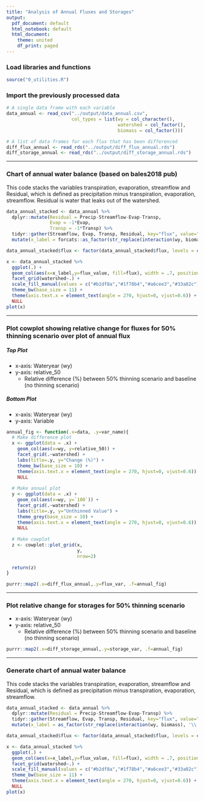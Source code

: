 ```yaml
---
title: "Analysis of Annual Fluxes and Storages"
output:
  pdf_document: default
  html_notebook: default
  html_document:
    theme: united
    df_print: paged
---
```


### Load libraries and functions

```r
source("0_utilities.R")
```

### Import the previously processed data

```r
# A single data frame with each variable
data_annual <- read_csv("../output/data_annual.csv",
                        col_types = list(wy = col_character(),
                                         watershed = col_factor(),
                                         biomass = col_factor()))

# A list of data frames for each flux that has been differenced
diff_flux_annual <- read_rds("../output/diff_flux_annual.rds")
diff_storage_annual <- read_rds("../output/diff_storage_annual.rds")
```

***
### Chart of annual water balance (based on bales2018 pub)

This code stacks the variables transpiration, evaporation, streamflow and Residual, which is defined as precipitation minus transpiration, evaporation, streamflow. Residual is water that leaks out of the watershed.

```r
data_annual_stacked <- data_annual %>% 
  dplyr::mutate(Residual = Precip-Streamflow-Evap-Transp, 
                Evap = -1*Evap,
                Transp = -1*Transp) %>% 
  tidyr::gather(Streamflow, Evap, Transp, Residual, key="flux", value="flux_value") %>% 
  mutate(x_label = forcats::as_factor(str_replace(interaction(wy, biomass), '\\.', ' / ')))

data_annual_stacked$flux <- factor(data_annual_stacked$flux, levels = c("Residual", "Streamflow", "Evap", "Transp"))

x <- data_annual_stacked %>% 
  ggplot(.) +
  geom_col(aes(x=x_label,y=flux_value, fill=flux), width = .7, position = "stack") +
  facet_grid(watershed~.) +
  scale_fill_manual(values = c("#b2df8a","#1f78b4","#a6cee3","#33a02c")) +
  theme_bw(base_size = 11) +
  theme(axis.text.x = element_text(angle = 270, hjust=0, vjust=0.6)) +
  NULL
plot(x)
```

***
### Plot cowplot showing relative change for fluxes for 50% thinning scenario over plot of annual flux

##### Top Plot
* x-axis: Wateryear (wy)
* y-axis: relative_50
    * Relative difference (%) between 50% thinning scenario and baseline (no thinning scenario)

##### Bottom Plot
* x-axis: Wateryear (wy)
* y-axis: Variable


```r

annual_fig <- function(.x=data, .y=var_name){
  # Make difference plot
  x <- ggplot(data = .x) +
    geom_col(aes(x=wy, y=relative_50)) +
    facet_grid(.~watershed) +
    labs(title=.y, y="Change (%)") +
    theme_bw(base_size = 10) +
    theme(axis.text.x = element_text(angle = 270, hjust=0, vjust=0.6)) +
    NULL
  
  # Make annual plot
  y <- ggplot(data = .x) +
    geom_col(aes(x=wy, y=`100`)) +
    facet_grid(.~watershed) +
    labs(title=.y, y="Unthinned Value") +
    theme_grey(base_size = 10) +
    theme(axis.text.x = element_text(angle = 270, hjust=0, vjust=0.6)) +
    NULL
  
  # Make cowplot
  z <- cowplot::plot_grid(x,
                          y,
                          nrow=2)
  
  return(z)
}

purrr::map2(.x=diff_flux_annual,.y=flux_var, .f=annual_fig)

```

***
### Plot relative change for storages for 50% thinning scenario

* x-axis: Wateryear (wy)
* y-axis: relative_50
    * Relative difference (%) between 50% thinning scenario and baseline (no thinning scenario)


```r

purrr::map2(.x=diff_storage_annual,.y=storage_var, .f=annual_fig)

```

***
### Generate chart of annual water balance

This code stacks the variables transpiration, evaporation, streamflow and Residual, which is defined as precipitation minus transpiration, evaporation, streamflow.

```r
data_annual_stacked <- data_annual %>% 
  dplyr::mutate(Residual = Precip-Streamflow-Evap-Transp) %>% 
  tidyr::gather(Streamflow, Evap, Transp, Residual, key="flux", value="flux_value") %>% 
  mutate(x_label = as_factor(str_replace(interaction(wy, biomass), '\\.', ' / ')))

data_annual_stacked$flux <- factor(data_annual_stacked$flux, levels = c("Residual", "Streamflow", "Evap", "Transp"))

x <- data_annual_stacked %>% 
  ggplot(.) +
  geom_col(aes(x=x_label,y=flux_value, fill=flux), width = .7, position = "stack") +
  facet_grid(watershed~.) +
  scale_fill_manual(values = c("#b2df8a","#1f78b4","#a6cee3","#33a02c")) +
  theme_bw(base_size = 11) +
  theme(axis.text.x = element_text(angle = 270, hjust=0, vjust=0.6)) +
  NULL
plot(x)
```






